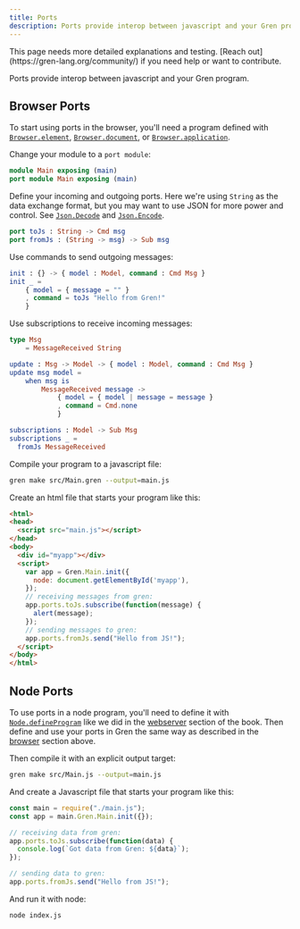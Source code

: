 ```yaml
---
title: Ports
description: Ports provide interop between javascript and your Gren program.
---
```



<Aside type="caution">
This page needs more detailed explanations and testing.
[Reach out](https://gren-lang.org/community/) if you need help or want to contribute.
</Aside>

Ports provide interop between javascript and your Gren program.

## Browser Ports

To start using ports in the browser, you'll need a program defined with
[`Browser.element`](/book/applications/browser/#browserelement),
[`Browser.document`](/book/applications/browser/#browserdocument), or
[`Browser.application`](/book/applications/browser/#browserapplication).

Change your module to a `port module`:

```elm title="src/Main.gren" showLineNumbers=false del={1} add={2}
module Main exposing (main)
port module Main exposing (main)
```

Define your incoming and outgoing ports.
Here we're using `String` as the data exchange format, but you may want to use JSON for more power and control.
See [`Json.Decode`](https://packages.gren-lang.org/package/gren-lang/core/version/latest/module/Json.Decode)
and [`Json.Encode`](https://packages.gren-lang.org/package/gren-lang/core/version/latest/module/Json.Encode).

```elm title="src/Main.gren" showLineNumbers=false
port toJs : String -> Cmd msg
port fromJs : (String -> msg) -> Sub msg
```

Use commands to send outgoing messages:

```elm title="src/Main.gren" showLineNumbers=false
init : {} -> { model : Model, command : Cmd Msg }
init _ =
    { model = { message = "" }
    , command = toJs "Hello from Gren!"
    }
```

Use subscriptions to receive incoming messages:

```elm title="src/Main.gren" showLineNumbers=false
type Msg
    = MessageReceived String

update : Msg -> Model -> { model : Model, command : Cmd Msg }
update msg model =
    when msg is
        MessageReceived message ->
            { model = { model | message = message }
            , command = Cmd.none
            }

subscriptions : Model -> Sub Msg
subscriptions _ =
  fromJs MessageReceived
```

Compile your program to a javascript file:

```sh
gren make src/Main.gren --output=main.js
```

Create an html file that starts your program like this:

```html showLineNumbers=false {11-16}
<html>
<head>
  <script src="main.js"></script>
</head>
<body>
  <div id="myapp"></div>
  <script>
    var app = Gren.Main.init({
      node: document.getElementById('myapp'),
    });
    // receiving messages from gren:
    app.ports.toJs.subscribe(function(message) {
      alert(message); 
    });
    // sending messages to gren:
    app.ports.fromJs.send("Hello from JS!");
  </script>
</body>
</html>
```

## Node Ports

To use ports in a node program, you'll need to define it with
[`Node.defineProgram`](https://packages.gren-lang.org/package/gren-lang/node/version/latest/module/Node#defineProgram)
like we did in the [webserver](/book/applications/node/#lets-make-a-web-server) section of the book.
Then define and use your ports in Gren the same way as described in the [browser](#browser-ports) section above.

Then compile it with an explicit output target:

```sh
gren make src/Main.js --output=main.js
```

And create a Javascript file that starts your program like this:

```js title="index.js" showLineNumbers
const main = require("./main.js");
const app = main.Gren.Main.init({});

// receiving data from gren:
app.ports.toJs.subscribe(function(data) {
  console.log(`Got data from Gren: ${data}`);
});

// sending data to gren:
app.ports.fromJs.send("Hello from JS!");
```

And run it with node:

```sh
node index.js
```

